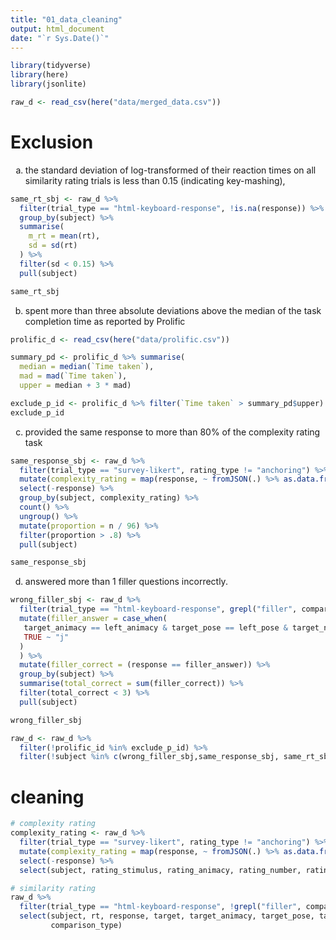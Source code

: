 ```yaml
---
title: "01_data_cleaning"
output: html_document
date: "`r Sys.Date()`"
---
```


```r
library(tidyverse)
library(here)
library(jsonlite)

raw_d <- read_csv(here("data/merged_data.csv"))
```

# Exclusion 


(a) the standard deviation of log-transformed of their reaction times on all similarity rating trials is less than 0.15 (indicating key-mashing), 
 
```r
same_rt_sbj <- raw_d %>% 
  filter(trial_type == "html-keyboard-response", !is.na(response)) %>% 
  group_by(subject) %>% 
  summarise(
    m_rt = mean(rt), 
    sd = sd(rt)
  ) %>% 
  filter(sd < 0.15) %>% 
  pull(subject)

same_rt_sbj
```
 
 
 
 (b) spent more than three absolute deviations above the median of the task completion time as reported by Prolific 
 
```r
prolific_d <- read_csv(here("data/prolific.csv"))

summary_pd <- prolific_d %>% summarise(
  median = median(`Time taken`), 
  mad = mad(`Time taken`), 
  upper = median + 3 * mad)

exclude_p_id <- prolific_d %>% filter(`Time taken` > summary_pd$upper) %>% pull(`Participant id`)
exclude_p_id
```
 
 
 
 (c) provided the same response to more than 80% of the complexity rating task  

 
```r
same_response_sbj <- raw_d %>% 
  filter(trial_type == "survey-likert", rating_type != "anchoring") %>% 
  mutate(complexity_rating = map(response, ~ fromJSON(.) %>% as.data.frame()) %>% unlist()) %>% 
  select(-response) %>% 
  group_by(subject, complexity_rating) %>% 
  count() %>% 
  ungroup() %>% 
  mutate(proportion = n / 96) %>% 
  filter(proportion > .8) %>% 
  pull(subject) 

same_response_sbj
```
 
 (d) answered more than 1 filler questions incorrectly. 

```r
wrong_filler_sbj <- raw_d %>% 
  filter(trial_type == "html-keyboard-response", grepl("filler", comparison_type)) %>% 
  mutate(filler_answer = case_when(
   target_animacy == left_animacy & target_pose == left_pose & target_number == left_number & target == left ~ "f", 
   TRUE ~ "j"
  )
  ) %>% 
  mutate(filler_correct = (response == filler_answer)) %>% 
  group_by(subject) %>% 
  summarise(total_correct = sum(filler_correct)) %>% 
  filter(total_correct < 3) %>% 
  pull(subject)

wrong_filler_sbj
```


```r
raw_d <- raw_d %>% 
  filter(!prolific_id %in% exclude_p_id) %>% 
  filter(!subject %in% c(wrong_filler_sbj,same_response_sbj, same_rt_sbj))
```


# cleaning

```r
# complexity rating
complexity_rating <- raw_d %>% 
  filter(trial_type == "survey-likert", rating_type != "anchoring") %>% 
  mutate(complexity_rating = map(response, ~ fromJSON(.) %>% as.data.frame()) %>% unlist()) %>% 
  select(-response) %>% 
  select(subject, rating_stimulus, rating_animacy, rating_number, rating_pose, complexity_rating)

# similarity rating 
raw_d %>% 
  filter(trial_type == "html-keyboard-response", !grepl("filler", comparison_type)) %>% 
  select(subject, rt, response, target, target_animacy, target_pose, target_number, left, left_animacy, left_pose, left_number, right_animacy, right_pose, right_number, 
         comparison_type)
  
  
  
```



